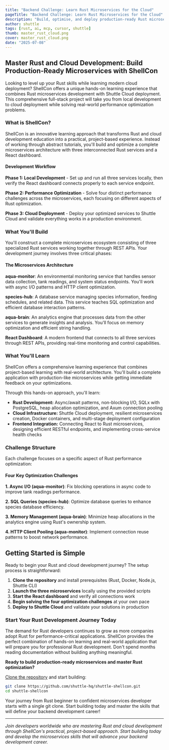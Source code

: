 ```yaml
---
title: "Backend Challenge: Learn Rust Microservices for the Cloud"
pageTitle: "Backend Challenge: Learn Rust Microservices for the Cloud"
description: "Build, optimise, and deploy production-ready Rust microservices on Shuttle Cloud in the free ShellCon challenge. Learn async, SQL, memory tuning and more while shipping a live, React-powered dashboard."
author: shuttle
tags: [rust, ai, mcp, cursor, shuttle]
thumb: master_rust_cloud.png
cover: master_rust_cloud.png
date: "2025-07-08"
---
```


## Master Rust and Cloud Development: Build Production-Ready Microservices with ShellCon

Looking to level up your Rust skills while learning modern cloud deployment? ShellCon offers a unique hands-on learning experience that combines Rust microservices development with Shuttle Cloud deployment. This comprehensive full-stack project will take you from local development to cloud deployment while solving real-world performance optimization problems.

### What is ShellCon?

ShellCon is an innovative learning approach that transforms Rust and cloud development education into a practical, project-based experience. Instead of working through abstract tutorials, you'll build and optimize a complete microservices architecture with three interconnected Rust services and a React dashboard.

#### Development Workflow

**Phase 1: Local Development** - Set up and run all three services locally, then verify the React dashboard connects properly to each service endpoint.

**Phase 2: Performance Optimization** - Solve four distinct performance challenges across the microservices, each focusing on different aspects of Rust optimization.

**Phase 3: Cloud Deployment** - Deploy your optimized services to Shuttle Cloud and validate everything works in a production environment.

### What You'll Build

You'll construct a complete microservices ecosystem consisting of three specialized Rust services working together through REST APIs. Your development journey involves three critical phases:

#### The Microservices Architecture

**aqua-monitor**: An environmental monitoring service that handles sensor data collection, tank readings, and system status endpoints. You'll work with async I/O patterns and HTTP client optimization.

**species-hub**: A database service managing species information, feeding schedules, and related data. This service teaches SQL optimization and efficient database interaction patterns.

**aqua-brain**: An analytics engine that processes data from the other services to generate insights and analysis. You'll focus on memory optimization and efficient string handling.

**React Dashboard**: A modern frontend that connects to all three services through REST APIs, providing real-time monitoring and control capabilities.

### What You'll Learn

ShellCon offers a comprehensive learning experience that combines project-based learning with real-world architecture. You'll build a complete application with production-like microservices while getting immediate feedback on your optimizations.

Through this hands-on approach, you'll learn:

- **Rust Development:** Async/await patterns, non-blocking I/O, SQLx with PostgreSQL, heap allocation optimization, and Axum connection pooling
- **Cloud Infrastructure:** Shuttle Cloud deployment, resilient microservices creation, Docker containers, and multi-stage deployment configuration
- **Frontend Integration:** Connecting React to Rust microservices, designing efficient RESTful endpoints, and implementing cross-service health checks

### Challenge Structure

Each challenge focuses on a specific aspect of Rust performance optimization:

#### Four Key Optimization Challenges

**1. Async I/O (aqua-monitor)**: Fix blocking operations in async code to improve tank readings performance.

**2. SQL Queries (species-hub)**: Optimize database queries to enhance species database efficiency.

**3. Memory Management (aqua-brain)**: Minimize heap allocations in the analytics engine using Rust's ownership system.

**4. HTTP Client Pooling (aqua-monitor)**: Implement connection reuse patterns to boost network performance.

## Getting Started is Simple

Ready to begin your Rust and cloud development journey? The setup process is straightforward:

1. **Clone the repository** and install prerequisites (Rust, Docker, Node.js, Shuttle CLI)
2. **Launch the three microservices** locally using the provided scripts
3. **Start the React dashboard** and verify all connections work
4. **Begin solving the four optimization challenges** at your own pace
5. **Deploy to Shuttle Cloud** and validate your solutions in production

### Start Your Rust Development Journey Today

The demand for Rust developers continues to grow as more companies adopt Rust for performance-critical applications. ShellCon provides the perfect combination of hands-on learning and real-world application that will prepare you for professional Rust development. Don't spend months reading documentation without building anything meaningful.

**Ready to build production-ready microservices and master Rust optimization?**

<DiscordCTA />

[Clone the repository](https://github.com/shuttle-hq/shuttle-shellcon.git) and start building:

```bash
git clone https://github.com/shuttle-hq/shuttle-shellcon.git
cd shuttle-shellcon

```

Your journey from Rust beginner to confident microservices developer starts with a single git clone. Start building today and master the skills that will define your backend development career!

---

_Join developers worldwide who are mastering Rust and cloud development through ShellCon's practical, project-based approach. Start building today and develop the microservices skills that will advance your backend development career._

